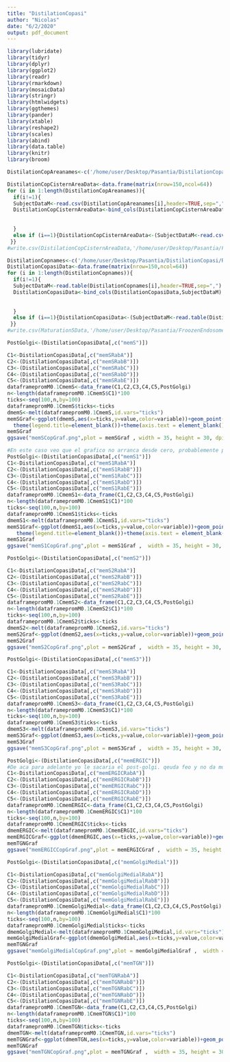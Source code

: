 ```yaml
---
title: "DistilationCopasi"
author: "Nicolas"
date: "6/2/2020"
output: pdf_document
---
```



```r
library(lubridate)
library(tidyr)
library(dplyr)
library(ggplot2)
library(readr)
library(rmarkdown)
library(mosaicData)
library(stringr)
library(htmlwidgets)
library(ggthemes)
library(pander)
library(xtable)
library(reshape2)
library(scales)
library(abind)
library(data.table)
library(knitr)
library(broom)
```


```r
DistilationCopAreanames<-c('/home/user/Desktop/Pasantia/DistilationCopasi/cisternsArea.csv','/home/user/Desktop/Pasantia/DistilationCopasi/cisternsArea (2).csv','/home/user/Desktop/Pasantia/DistilationCopasi/cisternsArea (3).csv')

DistilationCopCisternAreaData<-data.frame(matrix(nrow=150,ncol=64))
for (i in 1:length(DistilationCopAreanames)){
  if(i!=1){ 
  SubjectDataM<-read.csv(DistilationCopAreanames[i],header=TRUE,sep=",")
  DistilationCopCisternAreaData<-bind_cols(DistilationCopCisternAreaData,SubjectDataM)
  
  
  }
  else if (i==1){DistilationCopCisternAreaData<-(SubjectDataM<-read.csv(DistilationCopAreanames[i],header=TRUE,sep=","))
 }}
#write.csv(DistilationCopCisternAreaData,'/home/user/Desktop/Pasantia/FroozenEndosomes/0.05cisternas/DistilationCopCisternAreaData',row.names = T)
```


```r
DistilationCopnames<-c('/home/user/Desktop/Pasantia/DistilationCopasi/ResultsIntrTransp3Distilation.csv')
DistilationCopasiData<-data.frame(matrix(nrow=150,ncol=64))
for (i in 1:length(DistilationCopnames)){
  if(i!=1){ 
  SubjectDataM<-read.table(DistilationCopnames[i],header=TRUE,sep=",")
  DistilationCopasiData<-bind_cols(DistilationCopasiData,SubjectDataM)
  
  
  }
  else if (i==1){DistilationCopasiData<-(SubjectDataM<-read.table(DistilationCopnames[i],header=TRUE,sep=","))
 }}
#write.csv(Maturation5Data,'/home/user/Desktop/Pasantia/FroozenEndosomes/5cisternas/Maturation5Data',row.names = T)
```

```r
PostGolgi<-(DistilationCopasiData[,c("memS")])

C1<-DistilationCopasiData[,c("memSRabA")]
C2<-(DistilationCopasiData[,c("memSRabB")])
C3<-(DistilationCopasiData[,c("memSRabC")])
C4<-(DistilationCopasiData[,c("memSRabD")])
C5<-(DistilationCopasiData[,c("memSRabE")])
dataframepromM0.1CmemS<-data_frame(C1,C2,C3,C4,C5,PostGolgi)
n<-length(dataframepromM0.1CmemS$C1)*100
ticks<-seq(100,n,by=100)
dataframepromM0.1CmemS$ticks<-ticks
dmemS<-melt(dataframepromM0.1CmemS,id.vars="ticks")
memSGraf<-ggplot(dmemS,aes(x=ticks,y=value,color=variable))+geom_point(size=45)+geom_line(size=20)+labs(x="",y="")+scale_color_manual(values = c("C1" = "blue", "C2" = "skyblue2","C3"="green4","C4"="red","C5"="yellow","PostGolgi"="grey1"))+theme_classic()+theme(text=element_text(size = 30))+ theme(legend.position="none") +
  theme(legend.title=element_blank())+theme(axis.text = element_blank())+theme(plot.title = element_text(hjust=0.5))+theme(axis.title.x = element_text(vjust=1))+theme(axis.title.y = element_text(vjust=2.2))+theme(legend.text = element_text(size =15 ))+theme(legend.text = element_text(size = 50))+theme(axis.line = element_line(size=12),axis.ticks = element_line(colour = "black", size = 10))+theme( axis.ticks.length=unit(2, "cm"),axis.ticks.margin=unit(0.5,"cm"))+ylim(0, 1)+ scale_x_continuous(limits = c(0,1550),expand = c(0,0))
memSGraf
ggsave("memSCopGraf.png",plot = memSGraf , width = 35, height = 30, dpi = 200, units = "in", device='png')
```


```r
#En este caso veo que el grafico no arranca desde cero, probablemente porque en el momento cero no estaba presente dicho sustrato, ya que es una proteina que entra sin glicosilacion
PostGolgi<-(DistilationCopasiData[,c("memS1")])
C1<-DistilationCopasiData[,c("memS1RabA")]
C2<-(DistilationCopasiData[,c("memS1RabB")])
C3<-(DistilationCopasiData[,c("memS1RabC")])
C4<-(DistilationCopasiData[,c("memS1RabD")])
C5<-(DistilationCopasiData[,c("memS1RabE")])
dataframepromM0.1CmemS1<-data_frame(C1,C2,C3,C4,C5,PostGolgi)
n<-length(dataframepromM0.1CmemS1$C1)*100
ticks<-seq(100,n,by=100)
dataframepromM0.1CmemS1$ticks<-ticks
dmemS1<-melt(dataframepromM0.1CmemS1,id.vars="ticks")
memS1Graf<-ggplot(dmemS1,aes(x=ticks,y=value,color=variable))+geom_point(size=45)+geom_line(size=10)+labs(x="",y="")+scale_color_manual(values = c("C1" = "blue", "C2" = "skyblue2","C3"="green4","C4"="red","C5"="yellow","PostGolgi"="grey1"))+theme_classic()+theme(text=element_text(size = 30))+ theme(legend.position="none") +
   theme(legend.title=element_blank())+theme(axis.text = element_blank())+theme(plot.title = element_text(hjust=0.5))+theme(axis.title.x = element_text(vjust=1))+theme(axis.title.y = element_text(vjust=2.2))+theme(legend.text = element_text(size =15 ))+theme(legend.text = element_text(size = 50))+theme(axis.line = element_line(size=12),axis.ticks = element_line(colour = "black", size = 10))+theme( axis.ticks.length=unit(2, "cm"),axis.ticks.margin=unit(0.5,"cm"))+ scale_x_continuous(breaks = c(0,1000,2000,3000))+ylim(0, 1)+xlim(0,3000)
memS1Graf
ggsave("memS1CopGraf.png",plot = memS1Graf ,  width = 35, height = 30, dpi = 200, units = "in", device='png')
```

```r
PostGolgi<-(DistilationCopasiData[,c("memS2")])

C1<-DistilationCopasiData[,c("memS2RabA")]
C2<-(DistilationCopasiData[,c("memS2RabB")])
C3<-(DistilationCopasiData[,c("memS2RabC")])
C4<-(DistilationCopasiData[,c("memS2RabD")])
C5<-(DistilationCopasiData[,c("memS2RabE")])
dataframepromM0.1CmemS2<-data_frame(C1,C2,C3,C4,C5,PostGolgi)
n<-length(dataframepromM0.1CmemS2$C1)*100
ticks<-seq(100,n,by=100)
dataframepromM0.1CmemS2$ticks<-ticks
dmemS2<-melt(dataframepromM0.1CmemS2,id.vars="ticks")
memS2Graf<-ggplot(dmemS2,aes(x=ticks,y=value,color=variable))+geom_point(size=45)+geom_line(size=10)+labs(x="",y="")+scale_color_manual(values = c("C1" = "blue", "C2" = "skyblue2","C3"="green4","C4"="red","C5"="yellow","PostGolgi"="grey1"))+theme_classic()+theme(text=element_text(size = 30))+ theme(legend.position="none") +  theme(legend.title=element_blank())+theme(axis.text = element_blank())+theme(plot.title = element_text(hjust=0.5))+theme(axis.title.x = element_text(vjust=1))+theme(axis.title.y = element_text(vjust=2.2))+theme(legend.text = element_text(size =15 ))+theme(legend.text = element_text(size = 50))+theme(axis.line = element_line(size=12),axis.ticks = element_line(colour = "black", size = 10))+theme( axis.ticks.length=unit(2, "cm"),axis.ticks.margin=unit(0.5,"cm"))+xlim(0,9000)+ylim(0,0.20)#+scale_y_continuous(breaks=c(0,0.04,0.08,0.12,0.16))
memS2Graf
ggsave("memS2CopGraf.png",plot = memS2Graf ,  width = 35, height = 30, dpi = 200, units = "in", device='png')
```

```r
PostGolgi<-(DistilationCopasiData[,c("memS3")])

C1<-DistilationCopasiData[,c("memS3RabA")]
C2<-(DistilationCopasiData[,c("memS3RabB")])
C3<-(DistilationCopasiData[,c("memS3RabC")])
C4<-(DistilationCopasiData[,c("memS3RabD")])
C5<-(DistilationCopasiData[,c("memS3RabE")])
dataframepromM0.1CmemS3<-data_frame(C1,C2,C3,C4,C5,PostGolgi)
n<-length(dataframepromM0.1CmemS3$C1)*100
ticks<-seq(100,n,by=100)
dataframepromM0.1CmemS3$ticks<-ticks
dmemS3<-melt(dataframepromM0.1CmemS3,id.vars="ticks")
memS3Graf<-ggplot(dmemS3,aes(x=ticks,y=value,color=variable))+geom_point(size=45)+geom_line(size=10)+labs(x="",y="")+scale_color_manual(values = c("C1" = "blue", "C2" = "skyblue2","C3"="green4","C4"="red","C5"="yellow","PostGolgi"="grey1"))+theme_classic()+theme(text=element_text(size = 30))+ theme(legend.position="none") +  theme(legend.title=element_blank())+theme(axis.text = element_blank())+theme(plot.title = element_text(hjust=0.5))+theme(axis.title.x = element_text(vjust=1))+theme(axis.title.y = element_text(vjust=2.2))+theme(legend.text = element_text(size =15 ))+theme(legend.text = element_text(size = 50))+theme(axis.line = element_line(size=12),axis.ticks = element_line(colour = "black", size = 10))+theme( axis.ticks.length=unit(2, "cm"),axis.ticks.margin=unit(0.5,"cm"))+ylim(0,1)+xlim(0,30000)
memS3Graf
ggsave("memS3CopGraf.png",plot = memS3Graf ,  width = 35, height = 30, dpi = 200, units = "in", device='png')
```


```r
PostGolgi<-(DistilationCopasiData[,c("memERGIC")])
#De aca para adelante yo le sacaria el post-golgi. qeuda feo y no da mucha informacion.
C1<-DistilationCopasiData[,c("memERGICRabA")]
C2<-(DistilationCopasiData[,c("memERGICRabB")])
C3<-(DistilationCopasiData[,c("memERGICRabC")])
C4<-(DistilationCopasiData[,c("memERGICRabD")])
C5<-(DistilationCopasiData[,c("memERGICRabE")])
dataframepromM0.1CmemERGIC<-data_frame(C1,C2,C3,C4,C5,PostGolgi)
n<-length(dataframepromM0.1CmemERGIC$C1)*100
ticks<-seq(100,n,by=100)
dataframepromM0.1CmemERGIC$ticks<-ticks
dmemERGIC<-melt(dataframepromM0.1CmemERGIC,id.vars="ticks")
memERGICGraf<-ggplot(dmemERGIC,aes(x=ticks,y=value,color=variable))+geom_point(size=45)+geom_line(size=10)+labs(x="",y="")+scale_color_manual(values = c("C1" = "blue", "C2" = "skyblue2","C3"="green4","C4"="red","C5"="yellow","PostGolgi"="grey1"))+theme_classic()+theme(text=element_text(size = 30))+ theme(legend.position="none") +  theme(legend.title=element_blank())+theme(axis.text = element_blank())+theme(plot.title = element_text(hjust=0.5))+theme(axis.title.x = element_text(vjust=1))+theme(axis.title.y = element_text(vjust=2.2))+theme(legend.text = element_text(size =15 ))+theme(legend.text = element_text(size = 50))+theme(axis.line = element_line(size=12),axis.ticks = element_line(colour = "black", size = 10))+theme( axis.ticks.length=unit(2, "cm"),axis.ticks.margin=unit(0.5,"cm"))+ylim(0,1)+scale_x_continuous(breaks=c(0,15000,30000))
memTGNGraf
ggsave("memERGICCopGraf.png",plot = memERGICGraf ,  width = 35, height = 30, dpi = 200, units = "in", device='png')
```


```r
PostGolgi<-(DistilationCopasiData[,c("memGolgiMedial")])

C1<-DistilationCopasiData[,c("memGolgiMedialRabA")]
C2<-(DistilationCopasiData[,c("memGolgiMedialRabB")])
C3<-(DistilationCopasiData[,c("memGolgiMedialRabC")])
C4<-(DistilationCopasiData[,c("memGolgiMedialRabD")])
C5<-(DistilationCopasiData[,c("memGolgiMedialRabE")])
dataframepromM0.1CmemGolgiMedial<-data_frame(C1,C2,C3,C4,C5,PostGolgi)
n<-length(dataframepromM0.1CmemGolgiMedial$C1)*100
ticks<-seq(100,n,by=100)
dataframepromM0.1CmemGolgiMedial$ticks<-ticks
dmemGolgiMedial<-melt(dataframepromM0.1CmemGolgiMedial,id.vars="ticks")
memGolgiMedialGraf<-ggplot(dmemGolgiMedial,aes(x=ticks,y=value,color=variable))+geom_point(size=45)+geom_line(size=10)+labs(x="",y="")+scale_color_manual(values = c("C1" = "blue", "C2" = "skyblue2","C3"="green4","C4"="red","C5"="yellow","PostGolgi"="grey1"))+theme_classic()+theme(text=element_text(size = 30))+ theme(legend.position="none") +  theme(legend.title=element_blank())+theme(axis.text = element_blank())+theme(plot.title = element_text(hjust=0.5))+theme(axis.title.x = element_text(vjust=1))+theme(axis.title.y = element_text(vjust=2.2))+theme(legend.text = element_text(size =15 ))+theme(legend.text = element_text(size = 50))+theme(axis.line = element_line(size=12),axis.ticks = element_line(colour = "black", size = 10))+theme( axis.ticks.length=unit(2, "cm"),axis.ticks.margin=unit(0.5,"cm"))+ylim(0,1)+scale_x_continuous(breaks=c(0,15000,30000))
memTGNGraf
ggsave("memGolgiMedialCopGraf.png",plot = memGolgiMedialGraf ,  width = 35, height = 30, dpi = 200, units = "in", device='png')
```

```r
PostGolgi<-(DistilationCopasiData[,c("memTGN")])

C1<-DistilationCopasiData[,c("memTGNRabA")]
C2<-(DistilationCopasiData[,c("memTGNRabB")])
C3<-(DistilationCopasiData[,c("memTGNRabC")])
C4<-(DistilationCopasiData[,c("memTGNRabD")])
C5<-(DistilationCopasiData[,c("memTGNRabE")])
dataframepromM0.1CmemTGN<-data_frame(C1,C2,C3,C4,C5,PostGolgi)
n<-length(dataframepromM0.1CmemTGN$C1)*100
ticks<-seq(100,n,by=100)
dataframepromM0.1CmemTGN$ticks<-ticks
dmemTGN<-melt(dataframepromM0.1CmemTGN,id.vars="ticks")
memTGNGraf<-ggplot(dmemTGN,aes(x=ticks,y=value,color=variable))+geom_point(size=45)+geom_line(size=10)+labs(x="",y="")+scale_color_manual(values = c("C1" = "blue", "C2" = "skyblue2","C3"="green4","C4"="red","C5"="yellow","PostGolgi"="grey1"))+theme_classic()+theme(text=element_text(size = 30))+ theme(legend.position="none") +  theme(legend.title=element_blank(),axis.text = element_blank(),plot.title = element_text(hjust=0.5))+theme(axis.title.x = element_text(vjust=1))+theme(axis.title.y = element_text(vjust=2.2))+theme(legend.text = element_text(size =15 ))+theme(legend.text = element_text(size = 50))+theme(axis.line = element_line(size=12),axis.ticks = element_line(colour = "black", size = 10))+theme( axis.ticks.length=unit(2, "cm"),axis.ticks.margin=unit(0.5,"cm"))+ylim(0,1)+scale_x_continuous(breaks=c(0,15000,30000))
memTGNGraf
ggsave("memTGNCopGraf.png",plot = memTGNGraf ,  width = 35, height = 30, dpi = 200, units = "in", device='png')
```

